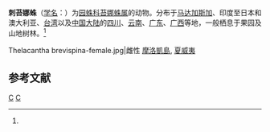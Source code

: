 {{Speciesbox
| taxon = Thelacantha brevispina
| image = Thelacantha brevispina female dorsal.jpg
| binomial_authority = (Doleschall, 1857)<ref name='id13743'>{{cite web| url =http://www.bioinfo.cn/db05/BjdwSpecies.php?action=view&id=13743| title =刺苔娜蛛| work =《中国动物物种编目数据库》| publisher =中国科学院微生物研究所| author =中国科学院动物研究所| accessdate =2009-04-28| deadurl =yes| archiveurl =https://web.archive.org/web/20160305021927/http://www.bioinfo.cn/db05/BjdwSpecies.php?action=view&id=13743| archivedate =2016-03-05}}</ref>
}}

'''刺苔娜蛛'''（[[学名|学名]]：{{lang|la|''Thelacantha brevispina''}}）为[[园蛛科|园蛛科]][[苔娜蛛属|苔娜蛛属]]的动物。分布于[[马达加斯加|马达加斯加]]、印度至日本和澳大利亚、[[台湾|台湾]]以及[[中国大陆|中国大陆]]的[[四川|四川]]、[[云南|云南]]、[[广东|广东]]、[[广西|广西]]等地，一般栖息于果园及山地树林。<ref name='id13743'/>
<gallery mode = packed>
Thelacantha brevispina-female.jpg|雌性 [[摩洛凱島|摩洛凱島]], [[夏威夷州|夏威夷]]
</gallery>

== 参考文献 ==
{{reflist}}

{{蜘蛛小作品}}

{{taxonbar}}
[[Category:_1857年描述的动物|C]]
[[Category:苔娜蛛属|C]]